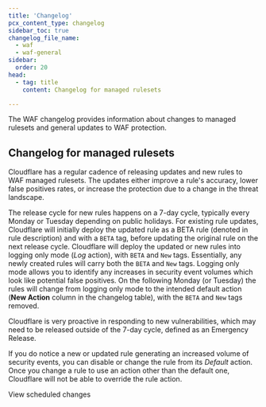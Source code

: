 ```yaml
---
title: 'Changelog'
pcx_content_type: changelog
sidebar_toc: true
changelog_file_name:
  - waf
  - waf-general
sidebar:
  order: 20
head:
  - tag: title
    content: Changelog for managed rulesets

---
```



The WAF changelog provides information about changes to managed rulesets and general updates to WAF protection.

## Changelog for managed rulesets

Cloudflare has a regular cadence of releasing updates and new rules to WAF managed rulesets. The updates either improve a rule's accuracy, lower false positives rates, or increase the protection due to a change in the threat landscape.

The release cycle for new rules happens on a 7-day cycle, typically every Monday or Tuesday depending on public holidays. For existing rule updates, Cloudflare will initially deploy the updated rule as a BETA rule (denoted in rule description) and with a `BETA` tag, before updating the original rule on the next release cycle. Cloudflare will deploy the updated or new rules into logging only mode (*Log* action), with `BETA` and `New` tags. Essentially, any newly created rules will carry both the `BETA` and `New` tags. Logging only mode allows you to identify any increases in security event volumes which look like potential false positives. On the following Monday (or Tuesday) the rules will change from logging only mode to the intended default action (**New Action** column in the changelog table), with the `BETA` and `New` tags removed.

Cloudflare is very proactive in responding to new vulnerabilities, which may need to be released outside of the 7-day cycle, defined as an Emergency Release.

If you do notice a new or updated rule generating an increased volume of security events, you can disable or change the rule from its *Default* action. Once you change a rule to use an action other than the default one, Cloudflare will not be able to override the rule action.

<LinkButton type="primary" href="/waf/change-log/scheduled-changes/">View scheduled changes</LinkButton>
